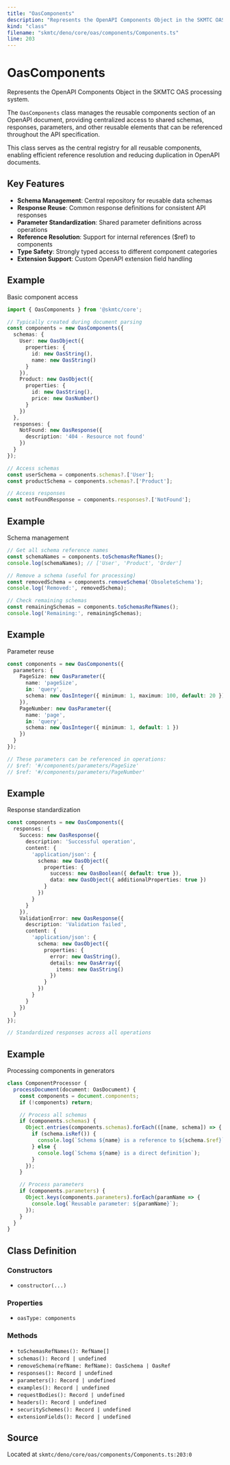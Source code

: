 ```yaml
---
title: "OasComponents"
description: "Represents the OpenAPI Components Object in the SKMTC OAS processing system."
kind: "class"
filename: "skmtc/deno/core/oas/components/Components.ts"
line: 203
---
```


# OasComponents

Represents the OpenAPI Components Object in the SKMTC OAS processing system.

The `OasComponents` class manages the reusable components section of an OpenAPI
document, providing centralized access to shared schemas, responses, parameters,
and other reusable elements that can be referenced throughout the API specification.

This class serves as the central registry for all reusable components, enabling
efficient reference resolution and reducing duplication in OpenAPI documents.

## Key Features

- **Schema Management**: Central repository for reusable data schemas
- **Response Reuse**: Common response definitions for consistent API responses
- **Parameter Standardization**: Shared parameter definitions across operations
- **Reference Resolution**: Support for internal references ($ref) to components
- **Type Safety**: Strongly typed access to different component categories
- **Extension Support**: Custom OpenAPI extension field handling


## Example

Basic component access
```typescript
import { OasComponents } from '@skmtc/core';

// Typically created during document parsing
const components = new OasComponents({
  schemas: {
    User: new OasObject({
      properties: {
        id: new OasString(),
        name: new OasString()
      }
    }),
    Product: new OasObject({
      properties: {
        id: new OasString(),
        price: new OasNumber()
      }
    })
  },
  responses: {
    NotFound: new OasResponse({
      description: '404 - Resource not found'
    })
  }
});

// Access schemas
const userSchema = components.schemas?.['User'];
const productSchema = components.schemas?.['Product'];

// Access responses
const notFoundResponse = components.responses?.['NotFound'];
```


## Example

Schema management
```typescript
// Get all schema reference names
const schemaNames = components.toSchemasRefNames();
console.log(schemaNames); // ['User', 'Product', 'Order']

// Remove a schema (useful for processing)
const removedSchema = components.removeSchema('ObsoleteSchema');
console.log('Removed:', removedSchema);

// Check remaining schemas
const remainingSchemas = components.toSchemasRefNames();
console.log('Remaining:', remainingSchemas);
```


## Example

Parameter reuse
```typescript
const components = new OasComponents({
  parameters: {
    PageSize: new OasParameter({
      name: 'pageSize',
      in: 'query',
      schema: new OasInteger({ minimum: 1, maximum: 100, default: 20 })
    }),
    PageNumber: new OasParameter({
      name: 'page',
      in: 'query',
      schema: new OasInteger({ minimum: 1, default: 1 })
    })
  }
});

// These parameters can be referenced in operations:
// $ref: '#/components/parameters/PageSize'
// $ref: '#/components/parameters/PageNumber'
```


## Example

Response standardization
```typescript
const components = new OasComponents({
  responses: {
    Success: new OasResponse({
      description: 'Successful operation',
      content: {
        'application/json': {
          schema: new OasObject({
            properties: {
              success: new OasBoolean({ default: true }),
              data: new OasObject({ additionalProperties: true })
            }
          })
        }
      }
    }),
    ValidationError: new OasResponse({
      description: 'Validation failed',
      content: {
        'application/json': {
          schema: new OasObject({
            properties: {
              error: new OasString(),
              details: new OasArray({
                items: new OasString()
              })
            }
          })
        }
      }
    })
  }
});

// Standardized responses across all operations
```


## Example

Processing components in generators
```typescript
class ComponentProcessor {
  processDocument(document: OasDocument) {
    const components = document.components;
    if (!components) return;

    // Process all schemas
    if (components.schemas) {
      Object.entries(components.schemas).forEach(([name, schema]) => {
        if (schema.isRef()) {
          console.log(`Schema ${name} is a reference to ${schema.$ref}`);
        } else {
          console.log(`Schema ${name} is a direct definition`);
        }
      });
    }

    // Process parameters
    if (components.parameters) {
      Object.keys(components.parameters).forEach(paramName => {
        console.log(`Reusable parameter: ${paramName}`);
      });
    }
  }
}
```

## Class Definition

### Constructors

- `constructor(...)`

### Properties

- `oasType: components`

### Methods

- `toSchemasRefNames(): RefName[]`
- `schemas(): Record | undefined`
- `removeSchema(refName: RefName): OasSchema | OasRef`
- `responses(): Record | undefined`
- `parameters(): Record | undefined`
- `examples(): Record | undefined`
- `requestBodies(): Record | undefined`
- `headers(): Record | undefined`
- `securitySchemes(): Record | undefined`
- `extensionFields(): Record | undefined`

## Source

Located at `skmtc/deno/core/oas/components/Components.ts:203:0`
